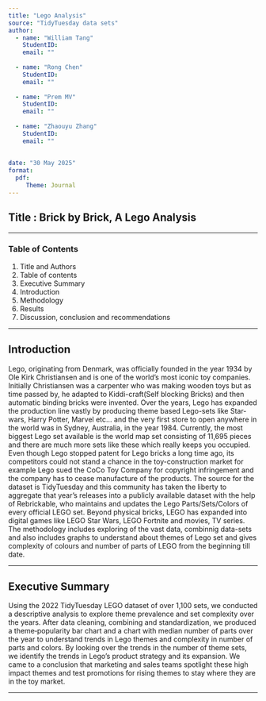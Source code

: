 ```yaml
---
title: "Lego Analysis"  
source: "TidyTuesday data sets"
author:
  - name: "William Tang"                   
    StudentID:
    email: ""       
    
  - name: "Rong Chen"                     
    StudentID:
    email: ""
  
  - name: "Prem MV"                     
    StudentID:
    email: ""    
  
  - name: "Zhaouyu Zhang"                     
    StudentID:
    email: "" 
    
    
date: "30 May 2025"                       
format:
  pdf:
     Theme: Journal
---
```


## Title : Brick by Brick, A Lego Analysis

------------------------------------------------------------------------

### Table of Contents

1.  Title and Authors
2.  Table of contents
3.  Executive Summary
4.  Introduction
5.  Methodology
6.  Results
7.  Discussion, conclusion and recommendations

------------------------------------------------------------------------

## Introduction

Lego, originating from Denmark, was officially founded in the year 1934 by Ole Kirk Christiansen and is one of the world’s most iconic toy companies. Initially Christiansen was a carpenter who was making wooden toys but as time passed by, he adapted to Kiddi-craft(Self blocking Bricks) and then automatic binding bricks were invented. Over the years, Lego has expanded the production line vastly by producing theme based Lego-sets like Star-wars, Harry Potter, Marvel etc... and the very first store to open anywhere in the world was in Sydney, Australia, in the year 1984. Currently, the most biggest Lego set available is the world map set consisting of 11,695 pieces and there are much more sets like these which really keeps you occupied. Even though Lego stopped patent for Lego bricks a long time ago, its competitors could not stand a chance in the toy-construction market for example Lego sued the CoCo Toy Company for copyright infringement and the company has to cease manufacture of the products. The source for the dataset is TidyTuesday and this community has taken the liberty to aggregate that year’s releases into a publicly available dataset with the help of Rebrickable, who maintains and updates the Lego Parts/Sets/Colors of every official LEGO set. Beyond physical bricks, LEGO has expanded into digital games like LEGO Star Wars, LEGO Fortnite and movies, TV series. The methodology includes exploring of the vast data, combinnig data-sets and also includes graphs to understand about themes of Lego set and gives complexity of colours and number of parts of LEGO from the beginning till date.

---

## Executive Summary

Using the 2022 TidyTuesday LEGO dataset of over 1,100 sets, we conducted a descriptive analysis to explore theme prevalence and set complexity over the years. 
After data cleaning, combining and standardization, we produced a theme‐popularity bar chart and a chart with median number of parts over the year to understand trends in Lego themes and complexity in number of parts and colors. 
By looking over the trends in the number of theme sets, we identify the trends in Lego's product strategy and its expansion. 
We came to a conclusion that marketing and sales teams spotlight these high impact themes and test promotions for rising themes to stay where they are in the toy market.

------------------------------------------------------------------------

